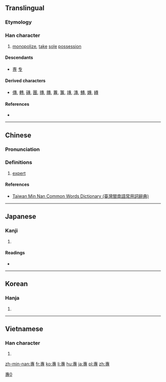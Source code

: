 {{also|专|専|尃}}
==Translingual==
{{ja-forms|[[専]]|[[专]]|專}}

===Etymology===
{{Han compound|叀|寸|c1=p|c2=s|ls=psc}}

===Han character===
{{Han char|rn=41|rad=寸|as=08|sn=11|four=5034<sub>3</sub>|canj=十戈木戈 (JIDI)}}

# [[monopolize]], [[take]] [[sole]] [[possession]]

====Descendants====
* [[専]] [[专]]

====Derived characters====
* [[傳]], [[轉]], [[磚]], [[團]], [[摶]], [[膞]], [[蓴]], [[篿]], [[竱]], [[漙]], [[鱄]], [[嫥]], [[縳]]

====References====
* {{Han ref|kx=0295.010|dkj=07439|dj=0584.010|hdz=10507.010|uh=5C08|ud=23560|bh=B14D|bd=45389}}

[[Category:CJKV characters simplified differently in Japan and China|專0]]

----

==Chinese==
{{zh-forms|s=专}}

===Pronunciation===
{{zh-pron
|m=zhuān
|c=zyun1
|h=
|mn=chuan
|w=
|mc=y
|oc=y
|ma=
|ma2=
|cat=v}}

===Definitions===
{{zh-hanzi}}

# [[expert]]

====References====
*[http://twblg.dict.edu.tw/holodict_new/result_detail.jsp?n_no=7165&curpage=1&sample=%E5%B0%88&radiobutton=1&querytarget=1&limit=20&pagenum=2&rowcount=31 Taiwan Min Nan Common Words Dictionary (臺灣閩南語常用詞辭典)]

----

==Japanese==

===Kanji===
{{ja-kanji|grade=|rs=寸08|style=ky|shin=専}}

# {{defn|lang=ja|sort=寸08}}

====Readings====
* {{ja-readings|on=[[せん]] (sen)|kun=[[もっぱら]] (moppara)}}

----

==Korean==

===Hanja===
{{ko-hanja|hangeul=전|rv=jeon|mr=chŏn|y=cen}}

# {{defn|lang=ko|sort=寸08}}

----

==Vietnamese==

===Han character===
{{vi-hantu|[[chuyên]], [[choèn]], [[chuyến]]|rs=寸08}}

# {{defn|lang=vi}}

[[zh-min-nan:專]]
[[fr:專]]
[[ko:專]]
[[li:專]]
[[hu:專]]
[[ja:專]]
[[pl:專]]
[[zh:專]]